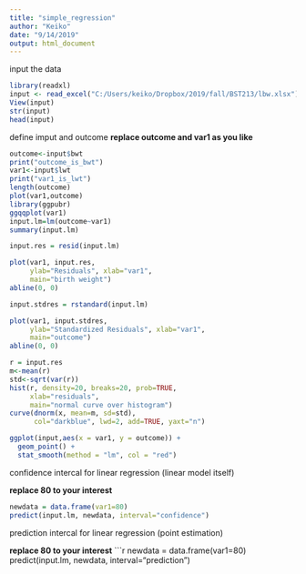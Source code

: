 ---
title: "simple_regression"
author: "Keiko"
date: "9/14/2019"
output: html_document
---
input the data
```{r}
library(readxl)
input <- read_excel("C:/Users/keiko/Dropbox/2019/fall/BST213/lbw.xlsx")
View(input)
str(input)
head(input)
```

define imput and outcome
__replace outcome and var1 as you like__
```{r}
outcome<-input$bwt
print("outcome_is_bwt")
var1<-input$lwt
print("var1_is_lwt")
length(outcome)
plot(var1,outcome)
library(ggpubr)
ggqqplot(var1)
input.lm=lm(outcome~var1)
summary(input.lm)

input.res = resid(input.lm) 

plot(var1, input.res, 
     ylab="Residuals", xlab="var1", 
     main="birth weight") 
abline(0, 0)  

input.stdres = rstandard(input.lm) 

plot(var1, input.stdres, 
     ylab="Standardized Residuals", xlab="var1", 
     main="outcome") 
abline(0, 0)  

r = input.res
m<-mean(r)
std<-sqrt(var(r))
hist(r, density=20, breaks=20, prob=TRUE, 
     xlab="residuals",  
     main="normal curve over histogram")
curve(dnorm(x, mean=m, sd=std), 
      col="darkblue", lwd=2, add=TRUE, yaxt="n")

ggplot(input,aes(x = var1, y = outcome)) + 
  geom_point() +
  stat_smooth(method = "lm", col = "red")
```
confidence intercal for linear regression
(linear model itself)

__replace 80 to your interest__ 
```{r}
newdata = data.frame(var1=80) 
predict(input.lm, newdata, interval="confidence")
```

prediction intercal for linear regression
(point estimation)

__replace 80 to your interest__ 
```{r}
newdata = data.frame(var1=80) 
predict(input.lm, newdata, interval="prediction")
